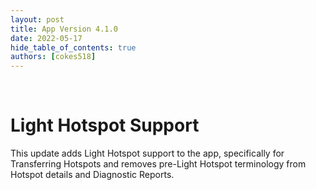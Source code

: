 ```yaml
---
layout: post
title: App Version 4.1.0
date: 2022-05-17
hide_table_of_contents: true
authors: [cokes518]
---
```


&nbsp;

# Light Hotspot Support

This update adds Light Hotspot support to the app, specifically for Transferring Hotspots and
removes pre-Light Hotspot terminology from Hotspot details and Diagnostic Reports.

<!-- truncate -->
